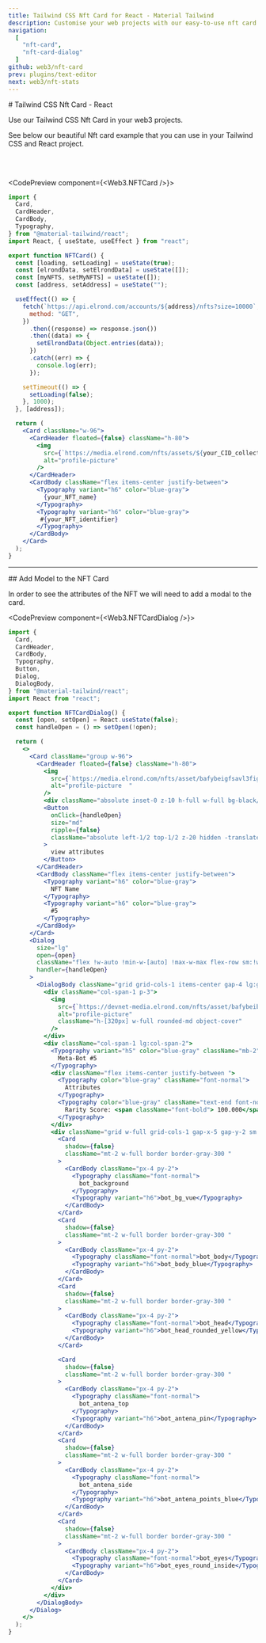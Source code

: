 ```yaml
---
title: Tailwind CSS Nft Card for React - Material Tailwind
description: Customise your web projects with our easy-to-use nft card example for Tailwind CSS and React using Material Design guidelines.
navigation:
  [
    "nft-card",
    "nft-card-dialog"
  ]
github: web3/nft-card
prev: plugins/text-editor
next: web3/nft-stats
---
```


<DocsTitle href="nft-card">
# Tailwind CSS Nft Card - React
</DocsTitle>

Use our Tailwind CSS Nft Card in your web3 projects.

See below our beautiful Nft card example that you can use in your Tailwind CSS and React project. 


<br />
<br />

<CodePreview component={<Web3.NFTCard />}>
```jsx
import {
  Card,
  CardHeader,
  CardBody,
  Typography,
} from "@material-tailwind/react";
import React, { useState, useEffect } from "react";

export function NFTCard() {
  const [loading, setLoading] = useState(true);
  const [elrondData, setElrondData] = useState([]);
  const [myNFTS, setMyNFTS] = useState([]);
  const [address, setAddress] = useState("");

  useEffect(() => {
    fetch(`https://api.elrond.com/accounts/${address}/nfts?size=10000`, {
      method: "GET",
    })
      .then((response) => response.json())
      .then((data) => {
        setElrondData(Object.entries(data));
      })
      .catch((err) => {
        console.log(err);
      });

    setTimeout(() => {
      setLoading(false);
    }, 1000);
  }, [address]);

  return (
    <Card className="w-96">
      <CardHeader floated={false} className="h-80">
        <img
          src={`https://media.elrond.com/nfts/assets/${your_CID_collection}/{your_NFT_identifier}.png`}
          alt="profile-picture"
        />
      </CardHeader>
      <CardBody className="flex items-center justify-between">
        <Typography variant="h6" color="blue-gray">
          {your_NFT_name}
        </Typography>
        <Typography variant="h6" color="blue-gray">
         #{your_NFT_identifier}
        </Typography>
      </CardBody>
    </Card>
  );
}
```
</CodePreview>

---

<DocsTitle href="nft-card-dialog">
## Add Model to the NFT Card
</DocsTitle>

In order to see the attributes of the NFT we will need to add a modal to the card.

<CodePreview component={<Web3.NFTCardDialog />}>
```jsx
import {
  Card,
  CardHeader,
  CardBody,
  Typography,
  Button,
  Dialog,
  DialogBody,
} from "@material-tailwind/react";
import React from "react";

export function NFTCardDialog() {
  const [open, setOpen] = React.useState(false);
  const handleOpen = () => setOpen(!open);

  return (
    <>
      <Card className="group w-96">
        <CardHeader floated={false} className="h-80">
          <img
            src={`https://media.elrond.com/nfts/asset/bafybeigfsavl3figwpet6uy6bcllpahkmuabxioxahuxbvrdx36kqfcjt4/2360.png`}
            alt="profile-picture  "
          />
          <div className="absolute inset-0 z-10 h-full w-full bg-black/10 opacity-0 group-hover:opacity-100"></div>
          <Button
            onClick={handleOpen}
            size="md"
            ripple={false}
            className="absolute left-1/2 top-1/2 z-20 hidden -translate-x-1/2 -translate-y-1/2 rounded-full group-hover:block"
          >
            view attributes
          </Button>
        </CardHeader>
        <CardBody className="flex items-center justify-between">
          <Typography variant="h6" color="blue-gray">
            NFT Name
          </Typography>
          <Typography variant="h6" color="blue-gray">
            #5
          </Typography>
        </CardBody>
      </Card>
      <Dialog
        size="lg"
        open={open}
        className="flex !w-auto !min-w-[auto] !max-w-max flex-row sm:!w-max sm:!min-w-max lg:!w-full lg:!min-w-[auto]"
        handler={handleOpen}
      >
        <DialogBody className="grid grid-cols-1 items-center gap-4 lg:grid-cols-3">
          <div className="col-span-1 p-3">
            <img
              src={`https://devnet-media.elrond.com/nfts/asset/bafybeibzmmggzyvvedoryo4qwlxg7tup6ruk22aktqtyyx3cyq7xkrsmmq/4.png`}
              alt="profile-picture"
              className="h-[320px] w-full rounded-md object-cover"
            />
          </div>
          <div className="col-span-1 lg:col-span-2">
            <Typography variant="h5" color="blue-gray" className="mb-2">
              Meta-Bot #5
            </Typography>
            <div className="flex items-center justify-between ">
              <Typography color="blue-gray" className="font-normal">
                Attributes
              </Typography>
              <Typography color="blue-gray" className="text-end font-normal">
                Rarity Score: <span className="font-bold"> 100.000</span>
              </Typography>
            </div>
            <div className="grid w-full grid-cols-1 gap-x-5 gap-y-2 sm:grid-cols-2">
              <Card
                shadow={false}
                className="mt-2 w-full border border-gray-300 "
              >
                <CardBody className="px-4 py-2">
                  <Typography className="font-normal">
                    bot_background
                  </Typography>
                  <Typography variant="h6">bot_bg_vue</Typography>
                </CardBody>
              </Card>
              <Card
                shadow={false}
                className="mt-2 w-full border border-gray-300 "
              >
                <CardBody className="px-4 py-2">
                  <Typography className="font-normal">bot_body</Typography>
                  <Typography variant="h6">bot_body_blue</Typography>
                </CardBody>
              </Card>
              <Card
                shadow={false}
                className="mt-2 w-full border border-gray-300 "
              >
                <CardBody className="px-4 py-2">
                  <Typography className="font-normal">bot_head</Typography>
                  <Typography variant="h6">bot_head_rounded_yellow</Typography>
                </CardBody>
              </Card>

              <Card
                shadow={false}
                className="mt-2 w-full border border-gray-300 "
              >
                <CardBody className="px-4 py-2">
                  <Typography className="font-normal">
                    bot_antena_top
                  </Typography>
                  <Typography variant="h6">bot_antena_pin</Typography>
                </CardBody>
              </Card>
              <Card
                shadow={false}
                className="mt-2 w-full border border-gray-300 "
              >
                <CardBody className="px-4 py-2">
                  <Typography className="font-normal">
                    bot_antena_side
                  </Typography>
                  <Typography variant="h6">bot_antena_points_blue</Typography>
                </CardBody>
              </Card>
              <Card
                shadow={false}
                className="mt-2 w-full border border-gray-300 "
              >
                <CardBody className="px-4 py-2">
                  <Typography className="font-normal">bot_eyes</Typography>
                  <Typography variant="h6">bot_eyes_round_inside</Typography>
                </CardBody>
              </Card>
            </div>
          </div>
        </DialogBody>
      </Dialog>
    </>
  );
}
```
</CodePreview>